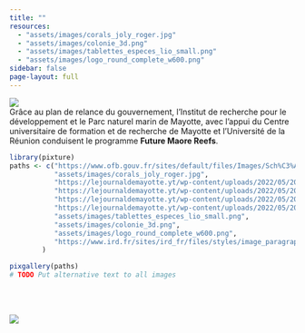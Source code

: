 ```yaml
---
title: ""
resources:
  - "assets/images/corals_joly_roger.jpg"
  - "assets/images/colonie_3d.png"
  - "assets/images/tablettes_especes_lio_small.png"
  - "assets/images/logo_round_complete_w600.png"
sidebar: false
page-layout: full
---
```


![](assets/images/logo_squared_complete_w600.png){.img-center} <br/> Grâce au plan de relance du gouvernement, l'Institut de recherche pour le développement et le Parc naturel marin de Mayotte, avec l'appui du Centre universitaire de formation et de recherche de Mayotte et l'Université de la Réunion conduisent le programme **Future Maore Reefs**.

```r
library(pixture)
paths <- c("https://www.ofb.gouv.fr/sites/default/files/Images/Sch%C3%A9mas%20-%20Dessins%20-%20Tableaux/reconstitution-recif-corallien-francois-guilhaumon-isabel-urbina-barreto.jpg",
           "assets/images/corals_joly_roger.jpg",
           "https://lejournaldemayotte.yt/wp-content/uploads/2022/05/20220519_100927-1320x743.jpg",
           "https://lejournaldemayotte.yt/wp-content/uploads/2022/05/20220519_102326-1320x743.jpg",
           "https://lejournaldemayotte.yt/wp-content/uploads/2022/05/20220519_111445-1320x743.jpg",
           "https://lejournaldemayotte.yt/wp-content/uploads/2022/05/20220519_111212-1320x743.jpg",
           "assets/images/tablettes_especes_lio_small.png",
           "assets/images/colonie_3d.png",
           "assets/images/logo_round_complete_w600.png",
           "https://www.ird.fr/sites/ird_fr/files/styles/image_paragraph_fullwidth/public/2022-06/20220610_101920.jpg"
        )

pixgallery(paths)
# TODO Put alternative text to all images
```

<br /> <br />

![](assets/images/logos_partenaires.jpeg){.center} 
